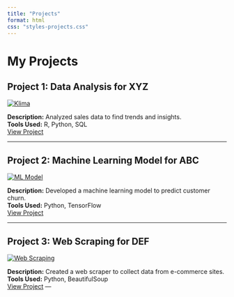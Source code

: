 ```yaml
---
title: "Projects"
format: html
css: "styles-projects.css"
---
```


# My Projects

## Project 1: Data Analysis for XYZ

[![Klima](./image/trees.jpg)](project1.qmd)

**Description:** Analyzed sales data to find trends and insights.\
**Tools Used:** R, Python, SQL\
[View Project](project1.qmd)

------------------------------------------------------------------------

## Project 2: Machine Learning Model for ABC

[![ML Model](images/project2_thumb.png)](project2.qmd)

**Description:** Developed a machine learning model to predict customer churn.\
**Tools Used:** Python, TensorFlow\
[View Project](project2.qmd)

------------------------------------------------------------------------

## Project 3: Web Scraping for DEF

[![Web Scraping](images/project3_thumb.png)](project3.qmd)

**Description:** Created a web scraper to collect data from e-commerce sites.\
**Tools Used:** Python, BeautifulSoup\
[View Project](project3.qmd) ---
